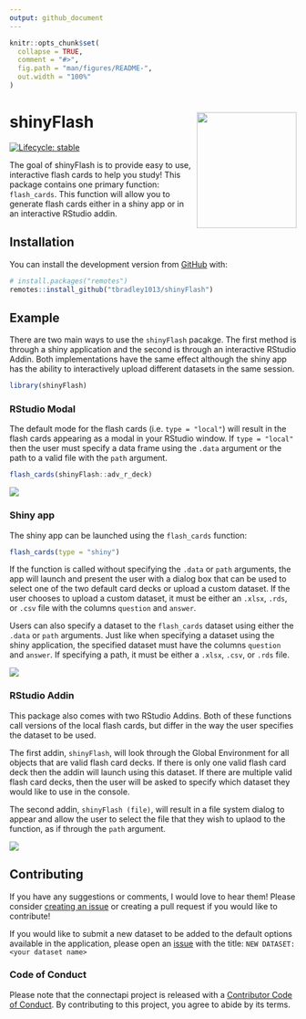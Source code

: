 ```yaml
---
output: github_document
---
```


<!-- README.md is generated from README.Rmd. Please edit that file -->

```r
knitr::opts_chunk$set(
  collapse = TRUE,
  comment = "#>",
  fig.path = "man/figures/README-",
  out.width = "100%"
)
```

# shinyFlash <img src="shinyFlash.png" align="right" width="175px" height="203px" />

<!-- badges: start -->
[![Lifecycle: stable](https://img.shields.io/badge/lifecycle-stable-brightgreen.svg)](https://www.tidyverse.org/lifecycle/#stable)
<!-- badges: end -->

The goal of shinyFlash is to provide easy to use, interactive flash cards to help you study! This package contains one primary function: `flash_cards`. This function will allow you to generate flash cards either in a shiny app or in an interactive RStudio addin. 

## Installation

You can install the development version from [GitHub](https://github.com/) with:

``` r
# install.packages("remotes")
remotes::install_github("tbradley1013/shinyFlash")
```
## Example

There are two main ways to use the `shinyFlash` pacakge. The first method is through a shiny application and the second is through an interactive RStudio Addin. Both implementations have the same effect although the shiny app has the ability to interactively upload different datasets in the same session. 

```r
library(shinyFlash)
```

### RStudio Modal

The default mode for the flash cards (i.e. `type = "local"`) will result in the flash cards appearing as a modal in your RStudio window. If `type = "local"` then the user must specify a data frame using the `.data` argument or the path to a valid file with the `path` argument. 

```r
flash_cards(shinyFlash::adv_r_deck)
```

![](man/readme/flash-cards-default.gif)

### Shiny app

The shiny app can be launched using the `flash_cards` function:

```r
flash_cards(type = "shiny")
```

If the function is called without specifying the `.data` or `path` arguments, the app will launch and present the user with a dialog box that can be used to select one of the two default card decks or upload a custom dataset. If the user chooses to upload a custom dataset, it must be either an `.xlsx`, `.rds`, or `.csv` file with the columns `question` and `answer`.

Users can also specify a dataset to the `flash_cards` dataset using either the `.data` or `path` arguments. Just like when specifying a dataset using the shiny application, the specified dataset must have the columns `question` and `answer`. If specifying a path, it must be either a `.xlsx`, `.csv`, or `.rds` file. 

![](man/readme/flash-cards-shiny.gif)


### RStudio Addin

This package also comes with two RStudio Addins. Both of these functions call versions of the local flash cards, but differ in the way the user specifies the dataset to be used. 

The first addin, `shinyFlash`, will look through the Global Environment for all objects that are valid flash card decks. If there is only one valid flash card deck then the addin will launch using this dataset. If there are multiple valid flash card decks, then the user will be asked to specify which dataset they would like to use in the console. 

The second addin, `shinyFlash (file)`, will result in a file system dialog to appear and allow the user to select the file that they wish to uplaod to the function, as if through the `path` argument. 

![](man/readme/flash-cards-addin.gif)


## Contributing

If you have any suggestions or comments, I would love to hear them! Please consider [creating an issue](https://github.com/tbradley1013/shinyFlash/issues) or creating a pull request if you would like to contribute! 

If you would like to submit a new dataset to be added to the default options available in the application, please open an [issue](https://github.com/tbradley1013/shinyFlash/issues) with the title: `NEW DATASET: <your dataset name>`

### Code of Conduct
Please note that the connectapi project is released with a [Contributor Code of Conduct](https://github.com/tbradley1013/shinyFlash/blob/master/CODE_OF_CONDUCT.md). By contributing to this project, you agree to abide by its terms.